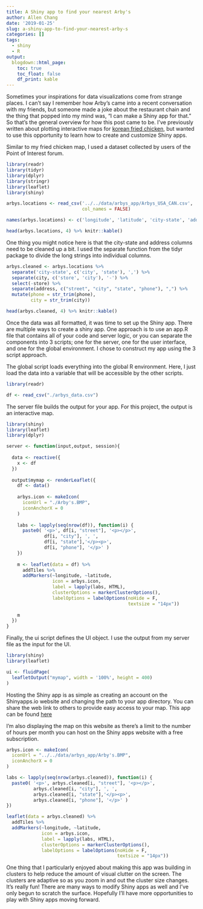 ```yaml
---
title: A Shiny app to find your nearest Arby's
author: Allen Chang
date: '2019-01-25'
slug: a-shiny-app-to-find-your-nearest-arby-s
categories: []
tags:
  - shiny
  - R
output:
  blogdown::html_page:
    toc: true
    toc_float: false
    df_print: kable
---
```


Sometimes your inspirations for data visualizations come from strange places. I can't say I remember how Arby's came into a recent conversation with my friends, but someone made a joke about the restaurant chain and the thing that popped into my mind was, "I can make a Shiny app for that." So that's the general overview for how this post came to be. I've previously written about plotting interactive maps for [korean fried chicken](https://functionallydefined.netlify.com/posts/mapping-korean-fried-chicken-restaurants/), but wanted to use this opportunity to learn how to create and customize Shiny apps.

Similar to my fried chicken map, I used a dataset collected by users of the Point of Interest forum.

```r
library(readr)
library(tidyr)
library(dplyr)
library(stringr)
library(leaflet)
library(shiny)
```

```r
arbys.locations <- read_csv('../../data/arbys_app/Arbys_USA_CAN.csv',
                            col_names = FALSE)

names(arbys.locations) <- c('longitude', 'latitude', 'city-state', 'address')

head(arbys.locations, 4) %>% knitr::kable()
```

One thing you might notice here is that the city-state and address columns need to be cleaned up a bit. I used the separate function from the tidyr package to divide the long strings into individual columns.

```r
arbys.cleaned <- arbys.locations %>%
  separate('city-state', c('city', 'state'), ',') %>%
  separate(city, c('store', 'city'), '-') %>%
  select(-store) %>%
  separate(address, c("street", "city", "state", "phone"), ",") %>%
  mutate(phone = str_trim(phone),
         city = str_trim(city))

head(arbys.cleaned, 4) %>% knitr::kable()
```

Once the data was all formatted, it was time to set up the Shiny app. There are multiple ways to create a shiny app. One approach is to use an app.R file that contains all of your code and server logic, or you can separate the components into 3 scripts; one for the server, one for the user interface, and one for the global environment. I chose to construct my app using the 3 script approach.

The global script loads everything into the global R environment. Here, I just load the data into a variable that will be accessible by the other scripts.

```r
library(readr)

df <- read_csv("./arbys_data.csv")
```

The server file builds the output for your app. For this project, the output is an interactive map.
```r
library(shiny)
library(leaflet)
library(dplyr)

server <- function(input,output, session){
  
  data <- reactive({
    x <- df
  })
  
  output$mymap <- renderLeaflet({
    df <- data()
    
    arbys.icon <- makeIcon(
      iconUrl = "./Arby's.BMP",
      iconAnchorX = 0
    )
    
    labs <- lapply(seq(nrow(df)), function(i) {
      paste0( '<p>', df[i, "street"], '<p></p>', 
              df[i, "city"], ', ', 
              df[i, "state"],'</p><p>', 
              df[i, "phone"], '</p>' )
    })
    
    m <- leaflet(data = df) %>%
      addTiles %>%
      addMarkers(~longitude, ~latitude, 
                 icon = arbys.icon,
                 label = lapply(labs, HTML),
                 clusterOptions = markerClusterOptions(),
                 labelOptions = labelOptions(noHide = F, 
                                             textsize = "14px"))
    
    m
  })
}
```

Finally, the ui script defines the UI object. I use the output from my server file as the input for the UI. 
```r
library(shiny)
library(leaflet)

ui <- fluidPage(
  leafletOutput("mymap", width = '100%', height = 400)
)
```

Hosting the Shiny app is as simple as creating an account on the Shinyapps.io website and changing the path to your app directory. You can share the web link to others to provide easy access to your map. This app can be found [here](https://functionallydefined.shinyapps.io/arbys_app/)

I'm also displaying the map on this website as there's a limit to the number of hours per month you can host on the Shiny apps website with a free subscription.

```r
arbys.icon <- makeIcon(
  iconUrl = "../../data/arbys_app/Arby's.BMP",
  iconAnchorX = 0
)

labs <- lapply(seq(nrow(arbys.cleaned)), function(i) {
  paste0( '<p>', arbys.cleaned[i, "street"], '<p></p>', 
          arbys.cleaned[i, "city"], ', ', 
          arbys.cleaned[i, "state"],'</p><p>', 
          arbys.cleaned[i, "phone"], '</p>' )
})

leaflet(data = arbys.cleaned) %>%
  addTiles %>%
  addMarkers(~longitude, ~latitude, 
             icon = arbys.icon,
             label = lapply(labs, HTML),
             clusterOptions = markerClusterOptions(),
             labelOptions = labelOptions(noHide = F, 
                                         textsize = "14px"))

```

One thing that I particularly enjoyed about making this app was building in clusters to help reduce the amount of visual clutter on the screen. The clusters are adaptive so as you zoom in and out the cluster size changes. It's really fun! There are many ways to modify Shiny apps as well and I've only begun to scratch the surface. Hopefully I'll have more opportunities to play with Shiny apps moving forward.
